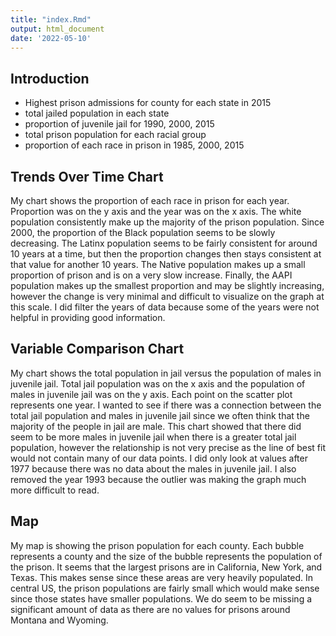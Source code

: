 ```yaml
---
title: "index.Rmd"
output: html_document
date: '2022-05-10'
---
```


## Introduction
- Highest prison admissions for county for each state in 2015
- total jailed population in each state
- proportion of juvenile jail for 1990, 2000, 2015
- total prison population for each racial group
- proportion of each race in prison in 1985, 2000, 2015

## Trends Over Time Chart
My chart shows the proportion of each race in prison for each year. Proportion was on the y axis and the year was on the x axis. The white population consistently make up the majority of the prison population. Since 2000, the proportion of the Black population seems to be slowly decreasing. The Latinx population seems to be fairly consistent for around 10 years at a time, but then the proportion changes then stays consistent at that value for another 10 years. The Native population makes up a small proportion of prison and is on a very slow increase. Finally, the AAPI population makes up the smallest proportion and may be slightly increasing, however the change is very minimal and difficult to visualize on the graph at this scale. I did filter the years of data because some of the years were not helpful in providing good information.

## Variable Comparison Chart
My chart shows the total population in jail versus the population of males in juvenile jail. Total jail population was on the x axis and the population of males in juvenile jail was on the y axis. Each point on the scatter plot represents one year. I wanted to see if there was a connection between the total jail population and males in juvenile jail since we often think that the majority of the people in jail are male. This chart showed that there did seem to be more males in juvenile jail when there is a greater total jail population, however the relationship is not very precise as the line of best fit would not contain many of our data points. I did only look at values after 1977 because there was no data about the males in juvenile jail. I also removed the year 1993 because the outlier was making the graph much more difficult to read.

## Map
My map is showing the prison population for each county. Each bubble represents a county and the size of the bubble represents the population of the prison. It seems that the largest prisons are in California, New York, and Texas. This makes sense since these areas are very heavily populated. In central US, the prison populations are fairly small which would make sense since those states have smaller populations. We do seem to be missing a significant amount of data as there are no values for prisons around Montana and Wyoming.
